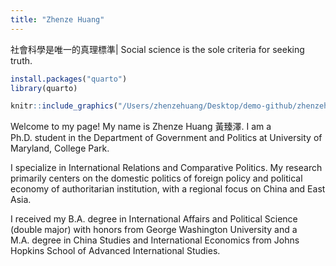 ```yaml
---
title: "Zhenze Huang"
---
```


社會科學是唯一的真理標準| Social science is the sole criteria for seeking truth. 

```r
install.packages("quarto")
library(quarto)
```

```r
knitr::include_graphics("/Users/zhenzehuang/Desktop/demo-github/zhenzehuangwebsite2/Zhenze.png")

```


Welcome to my page! My name is Zhenze Huang 黃臻澤. I am a Ph.D. student in the Department of Government and Politics at University of Maryland, College Park. 

I specialize in International Relations and Comparative Politics. My research primarily centers on the domestic politics of foreign policy and political economy of authoritarian institution, with a regional focus on China and East Asia. 

I received my B.A. degree in International Affairs and Political Science (double major) with honors from George Washington University and a M.A. degree in China Studies and International Economics from Johns Hopkins School of Advanced International Studies. 
